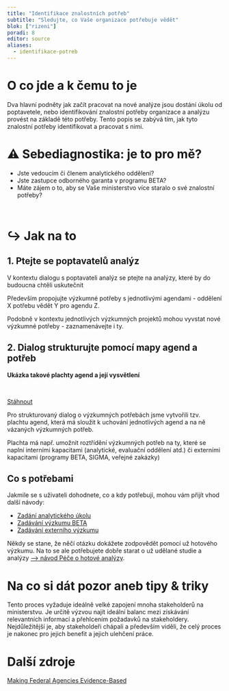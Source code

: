 ```yaml
---
title: "Identifikace znalostních potřeb"
subtitle: "Sledujte, co Vaše organizace potřebuje vědět"
blok: ["rizeni"]
poradi: 8
editor: source
aliases: 
  - identifikace-potreb 
---
```


# O co jde a k čemu to je

Dva hlavní podněty jak začít pracovat na nové analýze jsou dostání úkolu od poptavetele, nebo identifikování znalostní potřeby organizace a analýzu provést na základě této potřeby. Tento popis se zabývá tím, jak tyto znalostní potřeby identifikovat a pracovat s nimi.  

# ⚠ Sebediagnostika: je to pro mě?

- Jste vedoucím či členem analytického oddělení?
- Jste zastupce odborného garanta v programu BETA?
- Máte zájem o to, aby se Vaše ministerstvo více staralo o své znalostní potřeby?

:::{.strip .page-columns .page-full}

:::{.aside}
<br>
:::

# ↪ Jak na to

## 1. Ptejte se poptavatelů analýz

V kontextu dialogu s poptavateli analýz se ptejte na analýzy, které by do budoucna chtěli uskutečnit 

Především propojujte výzkumné potřeby s jednotlivými agendami - oddělení X potřebu vědět Y pro agendu Z.

Podobně v kontextu jednotlivých výzkumných projektů mohou vyvstat nové výzkumné potřeby - zaznamenávejte i ty.

## 2. Dialog strukturujte pomocí mapy agend a potřeb

:::{.aside}

**Ukázka takové plachty agend a její vysvětlení**

<br>

:::{.btn .btn-resource}
[Stáhnout](attachments/Plachta agend - web verze.docx)
:::
:::

Pro strukturovaný dialog o výzkumných potřebách jsme vytvořili tzv. plachtu agend, která má sloužit k uchování jednotlivých agend a na ně vázaných výzkumných potřeb. 

Plachta má např. umožnit roztřídění výzkumných potřeb na ty, které se naplní interními kapacitami (analytické, evaluační oddělení atd.) či externími kapacitami (programy BETA, SIGMA, veřejné zakázky)

##  Co s potřebami

Jakmile se s uživateli dohodnete, co a kdy potřebují, mohou vám přijít vhod další návody:

- [Zadání analytického úkolu](zadani-ukolu)
- [Zadávání výzkumu BETA](beta)
- [Zadávání externího výzkumu](zadani-vyzkumu)

Někdy se stane, že něčí otázku dokážete zodpovědět pomocí už hotového výzkumu. Na to se ale potřebujete dobře starat o už udělané studie a analýzy [⟶ návod Péče o hotové analýzy](knowledge-management).

:::

# Na co si dát pozor aneb tipy & triky

Tento proces vyžaduje ideálně velké zapojení mnoha stakeholderů na ministerstvu. Je určitě výzvou najít ideální balanc mezi získávání relevantních informací a přehlcením požadavků na stakeholdery. Nejdůležitější je, aby stakeholdeři chápali a především viděli, že celý proces je nakonec pro jejich benefit a jejich ulehčení práce. 

# Další zdroje

[Making Federal Agencies Evidence-Based](https://www.businessofgovernment.org/sites/default/files/Making%20Federal%20Agencies%20Evidence%20Based.pdf)
